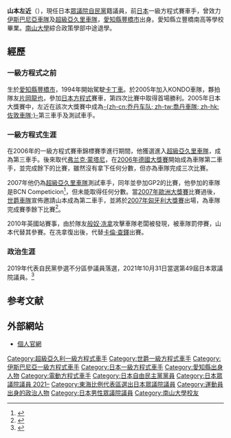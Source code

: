 {{noteTA
|G1=F1;
|1=zh-cn:布鲁诺·塞纳;zh-sg:布鲁诺·冼拿;zh-hk:般奴·冼拿;zh-tw:布魯諾·冼拿;
|2=zh-cn:塞纳;zh-sg:冼拿;zh-hk:冼拿;zh-tw:冼拿;
|3=zh-hans:加伦·钱多格;zh-tw:卡倫·查鐸;
}}
{{Infobox Officeholder
| name  = 山本 左近
| original_name =
| native_name_lang =
| image = Sakon Yamamoto 2010 Motorsport Japan.jpg
| imagesize = 
| caption = 
| country = {{JPN}}
| office2 = {{JPN}}[[眾議院_(日本)|眾議院]]議員
|term_start2  = 2021年11月5日
|term_end2   = 
|predecessor2 = 
|successor2  = 
|constituency2= [[比例東海區|比例東海區]]
|birth_date = {{birth date and age|1982|7|9}}
|birth_place = {{JPN}}[[愛知縣|愛知縣]][[豐橋市|豐橋市]]
|death_date = 
|death_place = 
|native_place = 
|parents = 
|relatives =
|spouse = 
|party = [[自由民主黨_(日本)|自由民主黨]]
|occupation = [[職業賽車手|職業賽車手]]<br>[[健康照護|醫療]][[法人|法人]][[理事|理事]]
|alma_mater   = [[南山大学|南山大学]]綜合政策学部肄業
|website      =[https://sakonyamamoto.com 官方網站]
|module={{F1 driver
|embed=yes
|  Car number = - 
|  Team = [[伊斯巴尼亞車隊|伊斯巴尼亞車隊]] 
|  Team for 2007 = [[世爵車隊|世爵車隊]]
|  Races = 22 
| Points = 0 
|  Championships = 0 
 | Wins = 0 
|  Podiums = 0 
|  Poles = 0 
|  Fastest laps = 0 
|  First win = - 
|  Last win = - 
|  First race = [[2006年德国大奖赛|2006年德国大奖赛]] 
|  Last race = [[2010年韩国大奖赛|2010年韩国大奖赛]] 
|  position =  
}} 
}}
{{japanese|japanese=山本 左近|kana=やまもと さこん|romaji=Yamamoto Sakon}}

'''山本左近'''（{{bd|1982年|9月7日||}}），現任日本[[眾議院_(日本)|眾議院]][[自由民主黨_(日本)|自民黨]]籍議員，前[[日本|日本]]一級方程式賽車手，曾效力[[伊斯巴尼亞車隊|伊斯巴尼亞車隊]]及[[超級亞久里車隊|超級亞久里車隊]]，[[愛知縣|愛知縣]][[豐橋市|豐橋市]]出身。愛知縣立豐橋南高等學校畢業。[[南山大學|南山大學]]綜合政策學部中途退學。

== 經歷 ==
=== 一級方程式之前 ===
生於[[愛知縣|愛知縣]][[豐橋市|豐橋市]]，1994年開始駕駛[[卡丁車|卡丁車]]。於2005年加入KONDO車隊，夥拍隊友[[片岡龍也|片岡龍也]]，參加[[日本方程式|日本方程式]]賽車，第四次比賽中取得首場勝利。2005年日本大獎賽中，左近在該次大獎賽中成為[[佐敦車隊|-{zh-cn:乔丹车队; zh-tw:喬丹車隊; zh-hk:佐敦車隊;}-]]第三車手及測試車手。

=== 一級方程式生涯 ===
在2006年的一級方程式賽車錦標賽季進行期間，他獲選進入[[超級亞久里車隊|超級亞久里車隊]]，成為第三車手。後來取代[[弗兰克·蒙塔尼|弗兰克·蒙塔尼]]，在[[2006年德國大獎賽|2006年德國大獎賽]]開始成為車隊第二車手，並完成餘下的比賽，雖然沒有拿下任何分數，但亦為車隊完成三次比賽。

2007年他仍為[[超級亞久里車隊|超級亞久里車隊]]測試車手，同年並參加GP2的比賽，他參加的車隊是BCN Competicion<ref>{{cite news| title =Yamamoto for BCN| publisher =Grandprix.com| url =http://www.grandprix.com/ns/ns17961.html| date =2007-01-18| accessdate =2007-01-18| archive-date =2007-01-22| archive-url =https://web.archive.org/web/20070122183324/http://www.grandprix.com/ns/ns17961.html| dead-url =no}}</ref>，但未能取得任何分數。當[[2007年歐洲大獎賽|2007年歐洲大獎賽]]比賽過後，[[世爵車隊|世爵車隊]]宣佈邀請山本成為第二車手，並將於[[2007年匈牙利大獎賽|2007年匈牙利大獎賽]]出場，為車隊完成賽季餘下比賽<ref>{{cite news| title =Spyker confirm Yamamoto deal| publisher =Autosport.com| url =http://www.autosport.com/news/report.php/id/61146| date =2007-07-26| accessdate =2007-07-26| archive-date =2007-09-30| archive-url =https://web.archive.org/web/20070930221229/http://www.autosport.com/news/report.php/id/61146| dead-url =no}}</ref>。

2010年英國站賽事，由於隊友[[般奴·冼拿|般奴·冼拿]]攻擊車隊老闆被發現，被車隊罰停賽，山本代替其參賽。在冼拿復出後，代替[[卡倫·查鐸|卡倫·查鐸]]出賽。

=== 政治生涯 ===
2019年代表自民黨參選不分區參議員落選，2021年10月31日當選第49屆日本眾議院議員。<ref>{{Cite web |url=https://www.sportsv.net/articles/89585 |title=存档副本 |access-date=2021-11-01 |archive-date=2021-11-02 |archive-url=https://web.archive.org/web/20211102082302/https://www.sportsv.net/articles/89585 }}</ref>

== 参考文献 ==
<div class="references-small">
<references />
</div>

== 外部網站 ==
* [https://web.archive.org/web/20060621085313/http://sakon-yamamoto.com/ 個人官網]

{{DEFAULTSORT:Yamamoto Sakon}}

{{伊斯巴尼亞車隊}}
[[Category:超級亞久利一級方程式車手|Category:超級亞久利一級方程式車手]]
[[Category:世爵一級方程式車手|Category:世爵一級方程式車手]]
[[Category:伊斯巴尼亞一級方程式車手|Category:伊斯巴尼亞一級方程式車手]]
[[Category:日本一級方程式車手|Category:日本一級方程式車手]]
[[Category:愛知縣出身人物|Category:愛知縣出身人物]]
[[Category:電動方程式車手|Category:電動方程式車手]]
[[Category:日本自由民主黨黨員|Category:日本自由民主黨黨員]]
[[Category:日本眾議院議員_2021–|Category:日本眾議院議員 2021–]]
[[Category:東海比例代表區選出日本眾議院議員|Category:東海比例代表區選出日本眾議院議員]]
[[Category:運動員出身的政治人物|Category:運動員出身的政治人物]]
[[Category:日本男性眾議院議員|Category:日本男性眾議院議員]]
[[Category:南山大學校友|Category:南山大學校友]]